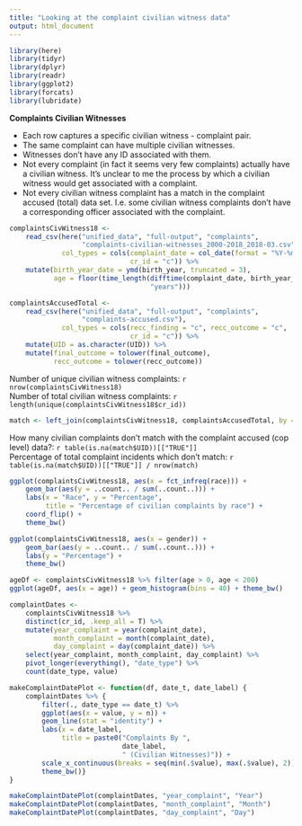 ```yaml
---
title: "Looking at the complaint civilian witness data"
output: html_document
---
```


```r
library(here)
library(tidyr)
library(dplyr)
library(readr)
library(ggplot2)
library(forcats)
library(lubridate)
```

**Complaints Civilian Witnesses**

* Each row captures a specific civilian witness - complaint pair.
* The same complaint can have multiple civilian witnesses.
* Witnesses don't have any ID associated with them.
* Not every complaint (in fact it seems very few complaints) actually have a civilian witness. It's unclear to me the process by which a civilian witness would get associated with a complaint.
* Not every civilian witness complaint has a match in the complaint accused (total) data set. I.e. some civilian witness complaints don't have a corresponding officer associated with the complaint.

```r
complaintsCivWitness18 <-
    read_csv(here("unified_data", "full-output", "complaints",
                  "complaints-civilian-witnesses_2000-2018_2018-03.csv"),
             col_types = cols(complaint_date = col_date(format = "%Y-%m-%d"),
                              cr_id = "c")) %>%
    mutate(birth_year_date = ymd(birth_year, truncated = 3),
           age = floor(time_length(difftime(complaint_date, birth_year_date),
                                   "years")))

complaintsAccusedTotal <-
    read_csv(here("unified_data", "full-output", "complaints",
                  "complaints-accused.csv"),
             col_types = cols(recc_finding = "c", recc_outcome = "c",
                              cr_id = "c")) %>%
    mutate(UID = as.character(UID)) %>%
    mutate(final_outcome = tolower(final_outcome),
           recc_outcome = tolower(recc_outcome))
```

Number of unique civilian witness complaints: `r nrow(complaintsCivWitness18)`  
Number of total civilian witness complaints: `r length(unique(complaintsCivWitness18$cr_id))`

```r
match <- left_join(complaintsCivWitness18, complaintsAccusedTotal, by = "cr_id")
```

How many civilian complaints don't match with the complaint accused (cop level) data?: `r table(is.na(match$UID))[["TRUE"]]`  
Percentage of total complaint incidents which don't match: `r table(is.na(match$UID))[["TRUE"]] / nrow(match)`

```r
ggplot(complaintsCivWitness18, aes(x = fct_infreq(race))) +
    geom_bar(aes(y = ..count.. / sum(..count..))) +
    labs(x = "Race", y = "Percentage",
         title = "Percentage of civilian complaints by race") +
    coord_flip() +
    theme_bw()
```

```r
ggplot(complaintsCivWitness18, aes(x = gender)) +
    geom_bar(aes(y = ..count.. / sum(..count..))) +
    labs(y = "Percentage") +
    theme_bw()
```

```r
ageDf <- complaintsCivWitness18 %>% filter(age > 0, age < 200)
ggplot(ageDf, aes(x = age)) + geom_histogram(bins = 40) + theme_bw()
```

```r
complaintDates <-
    complaintsCivWitness18 %>%
    distinct(cr_id, .keep_all = T) %>%
    mutate(year_complaint = year(complaint_date),
           month_complaint = month(complaint_date),
           day_complaint = day(complaint_date)) %>%
    select(year_complaint, month_complaint, day_complaint) %>%
    pivot_longer(everything(), "date_type") %>%
    count(date_type, value)

makeComplaintDatePlot <- function(df, date_t, date_label) {
    complaintDates %>% {
        filter(., date_type == date_t) %>%
        ggplot(aes(x = value, y = n)) +
        geom_line(stat = "identity") +
        labs(x = date_label,
             title = paste0("Complaints By ",
                            date_label,
                            " (Civilian Witnesses)")) +
        scale_x_continuous(breaks = seq(min(.$value), max(.$value), 2)) +
        theme_bw()}
}

makeComplaintDatePlot(complaintDates, "year_complaint", "Year")
makeComplaintDatePlot(complaintDates, "month_complaint", "Month")
makeComplaintDatePlot(complaintDates, "day_complaint", "Day")
```

